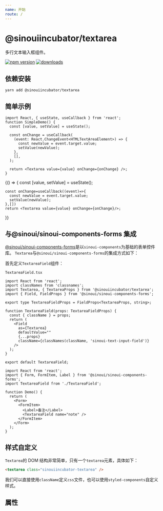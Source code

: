 ```yaml
---
name: 开始
route: /
---
```



# @sinouiincubator/textarea

多行文本输入框组件。

[![npm version](https://img.shields.io/npm/v/@sinouiincubator/textarea)](https://www.npmjs.com/package/@sinouiincubator/textarea)
[![downloads](https://img.shields.io/npm/dm/@sinouiincubator/textarea)](https://www.npmjs.com/package/@sinouiincubator/textarea)

## 依赖安装

```shell
yarn add @sinouiincubator/textarea
```

## 简单示例

```tsx
import React, { useState, useCallback } from 'react';
function SimpleDemo() {
  const [value, setValue] = useState();

  const onChange = useCallback(
    (event: React.ChangeEvent<HTMLTextAreaElement>) => {
      const newValue = event.target.value;
      setValue(newValue);
    },
    [],
  );

  return <Textarea value={value} onChange={onChange} />;
}
```

<Playground>
  {() => {
    const [value, setValue] = useState();

    const onChange=useCallback((event)=>{
      const newValue = event.target.value;
      setValue(newValue);
    },[])
    return <Textarea value={value} onChange={onChange}/>;

}}

</Playground>

## 与@sinoui/sinoui-components-forms 集成

[@sinoui/sinoui-components-forms](https://sinoui.github.io/sinoui-forms-library/sinoui-components-forms)是以`sinoui-components`为基础的表单控件库。
`Textarea`与`@sinoui/sinoui-components-forms`的集成方式如下：

首先定义`TextareaField`组件：

`TextareaField.tsx`

```tsx
import React from 'react';
import classNames from 'classnames';
import Textarea, { TextareaProps } from '@sinouiincubator/textarea';
import { Field, FieldProps } from '@sinoui/sinoui-components-forms';

export type TextareaFieldProps = FieldProps<TextareaProps, string>;

function TextareaField(props: TextareaFieldProps) {
  const { className } = props;
  return (
    <Field
      as={Textarea}
      defaultValue=""
      {...props}
      className={classNames(className, 'sinoui-text-input-field')}
    />
  );
}

export default TextareaField;
```

```tsx
import React from 'react';
import { Form, FormItem, Label } from '@sinoui/sinoui-components-forms';
import TextareaField from './TextareaField';

function Demo() {
  return (
    <Form>
      <FormItem>
        <Label>备注</Label>
        <TextareaField name="note" />
      </FormItem>
    </Form>
  );
}
```

## 样式自定义

`Textarea`的 DOM 结构非常简单，只有一个`textarea`元素，具体如下：

```html
<textarea class="sinouiincubator-textarea" />
```

我们可以直接使用`className`定义`css`文件，也可以使用`styled-components`自定义样式。

## 属性

<Props of={Textarea} />
